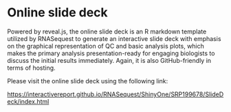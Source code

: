 # Online slide deck

Powered by reveal.js, the online slide deck is an R markdown template utilized by RNASequest to generate an interactive slide deck with emphasis on the graphical representation of QC and basic analysis plots, which makes the primary analysis presentation-ready for engaging biologists to discuss the initial results immediately. Again, it is also GitHub-friendly in terms of hosting.

Please visit the online slide deck using the following link:

[https://interactivereport.github.io/RNASequest/ShinyOne/SRP199678/SlideDeck/index.html](https://interactivereport.github.io/RNASequest/ShinyOne/SRP199678/SlideDeck/index.html){target="_blank"}